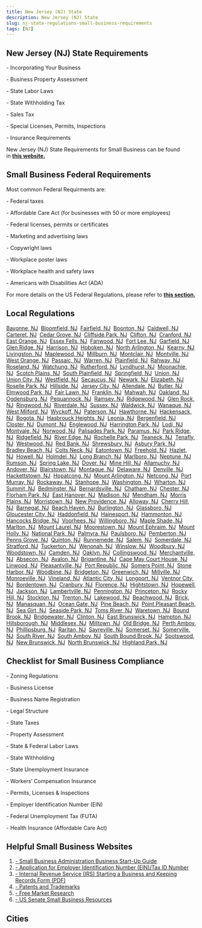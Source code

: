 ```yaml
---
title: New Jersey (NJ) State
description: New Jersey (NJ) State
slug: nj-state-regulations-small-business-requirements
tags: [NJ]
---
```



<PostMeta category="business-compliance" />

**New Jersey (NJ) State Requirements**
--------------------------------------

\- Incorporating Your Business

\- Business Property Assessment

\- State Labor Laws

\- State Withholding Tax

\- Sales Tax

\- Special Licenses, Permits, Inspections

\- Insurance Requirements

New Jersey (NJ) State Requirements for Small Business can be found in **[this website.](https://business.nj.gov/)**

**Small Business Federal Requirements**
---------------------------------------

Most common Federal Requirments are:

\- Federal taxes

\- Affordable Care Act (for businesses with 50 or more employees)

\- Federal licenses, permits or certificates

\- Marketing and advertising laws

\- Copywright laws

\- Workplace poster laws

\- Workplace health and safety laws

\- Americans with Disabilities Act (ADA)

For more details on the US Federal Regulations, please refer to **[this section.](../federal-regulations/)**

Local Regulations
------------------------
[Bayonne, NJ](/bayonne-nj-small-business-requirements)  [Bloomfield, NJ](/bloomfield-nj-small-business-requirements)  [Fairfield, NJ](/fairfield-nj-small-business-requirements)  [Boonton, NJ](/boonton-nj-small-business-requirements)  [Caldwell, NJ](/caldwell-nj-small-business-requirements)  [Carteret, NJ](/carteret-nj-small-business-requirements)  [Cedar Grove, NJ](/cedargrove-nj-small-business-requirements)  [Cliffside Park, NJ](/cliffsidepark-nj-small-business-requirements)  [Clifton, NJ](/clifton-nj-small-business-requirements)  [Cranford, NJ](/cranford-nj-small-business-requirements)  [East Orange, NJ](/eastorange-nj-small-business-requirements)  [Essex Fells, NJ](/essexfells-nj-small-business-requirements)  [Fanwood, NJ](/fanwood-nj-small-business-requirements)  [Fort Lee, NJ](/fortlee-nj-small-business-requirements)  [Garfield, NJ](/garfield-nj-small-business-requirements)  [Glen Ridge, NJ](/glenridge-nj-small-business-requirements)  [Harrison, NJ](/harrison-nj-small-business-requirements)  [Hoboken, NJ](/hoboken-nj-small-business-requirements)  [North Arlington, NJ](/northarlington-nj-small-business-requirements)  [Kearny, NJ](/kearny-nj-small-business-requirements)  [Livingston, NJ](/livingston-nj-small-business-requirements)  [Maplewood, NJ](/maplewood-nj-small-business-requirements)  [Millburn, NJ](/millburn-nj-small-business-requirements)  [Montclair, NJ](/montclair-nj-small-business-requirements)  [Montville, NJ](/montville-nj-small-business-requirements)  [West Orange, NJ](/westorange-nj-small-business-requirements)  [Passaic, NJ](/passaic-nj-small-business-requirements)  [Warren, NJ](/warren-nj-small-business-requirements)  [Plainfield, NJ](/plainfield-nj-small-business-requirements)  [Rahway, NJ](/rahway-nj-small-business-requirements)  [Roseland, NJ](/roseland-nj-small-business-requirements)  [Watchung, NJ](/watchung-nj-small-business-requirements)  [Rutherford, NJ](/rutherford-nj-small-business-requirements)  [Lyndhurst, NJ](/lyndhurst-nj-small-business-requirements)  [Moonachie, NJ](/moonachie-nj-small-business-requirements)  [Scotch Plains, NJ](/scotchplains-nj-small-business-requirements)  [South Plainfield, NJ](/southplainfield-nj-small-business-requirements)  [Springfield, NJ](/springfield-nj-small-business-requirements)  [Union, NJ](/union-nj-small-business-requirements)  [Union City, NJ](/unioncity-nj-small-business-requirements)  [Westfield, NJ](/westfield-nj-small-business-requirements)  [Secaucus, NJ](/secaucus-nj-small-business-requirements)  [Newark, NJ](/newark-nj-small-business-requirements)  [Elizabeth, NJ](/elizabeth-nj-small-business-requirements)  [Roselle Park, NJ](/rosellepark-nj-small-business-requirements)  [Hillside, NJ](/hillside-nj-small-business-requirements)  [Jersey City, NJ](/jerseycity-nj-small-business-requirements)  [Allendale, NJ](/allendale-nj-small-business-requirements)  [Butler, NJ](/butler-nj-small-business-requirements)  [Elmwood Park, NJ](/elmwoodpark-nj-small-business-requirements)  [Fair Lawn, NJ](/fairlawn-nj-small-business-requirements)  [Franklin, NJ](/franklin-nj-small-business-requirements)  [Mahwah, NJ](/mahwah-nj-small-business-requirements)  [Oakland, NJ](/oakland-nj-small-business-requirements)  [Ogdensburg, NJ](/ogdensburg-nj-small-business-requirements)  [Pequannock, NJ](/pequannock-nj-small-business-requirements)  [Ramsey, NJ](/ramsey-nj-small-business-requirements)  [Ridgewood, NJ](/ridgewood-nj-small-business-requirements)  [Glen Rock, NJ](/glenrock-nj-small-business-requirements)  [Ringwood, NJ](/ringwood-nj-small-business-requirements)  [Riverdale, NJ](/riverdale-nj-small-business-requirements)  [Sussex, NJ](/sussex-nj-small-business-requirements)  [Waldwick, NJ](/waldwick-nj-small-business-requirements)  [Wanaque, NJ](/wanaque-nj-small-business-requirements)  [West Milford, NJ](/westmilford-nj-small-business-requirements)  [Wyckoff, NJ](/wyckoff-nj-small-business-requirements)  [Paterson, NJ](/paterson-nj-small-business-requirements)  [Hawthorne, NJ](/hawthorne-nj-small-business-requirements)  [Hackensack, NJ](/hackensack-nj-small-business-requirements)  [Bogota, NJ](/bogota-nj-small-business-requirements)  [Hasbrouck Heights, NJ](/hasbrouckheights-nj-small-business-requirements)  [Leonia, NJ](/leonia-nj-small-business-requirements)  [Bergenfield, NJ](/bergenfield-nj-small-business-requirements)  [Closter, NJ](/closter-nj-small-business-requirements)  [Dumont, NJ](/dumont-nj-small-business-requirements)  [Englewood, NJ](/englewood-nj-small-business-requirements)  [Harrington Park, NJ](/harringtonpark-nj-small-business-requirements)  [Lodi, NJ](/lodi-nj-small-business-requirements)  [Montvale, NJ](/montvale-nj-small-business-requirements)  [Norwood, NJ](/norwood-nj-small-business-requirements)  [Palisades Park, NJ](/palisadespark-nj-small-business-requirements)  [Paramus, NJ](/paramus-nj-small-business-requirements)  [Park Ridge, NJ](/parkridge-nj-small-business-requirements)  [Ridgefield, NJ](/ridgefield-nj-small-business-requirements)  [River Edge, NJ](/riveredge-nj-small-business-requirements)  [Rochelle Park, NJ](/rochellepark-nj-small-business-requirements)  [Teaneck, NJ](/teaneck-nj-small-business-requirements)  [Tenafly, NJ](/tenafly-nj-small-business-requirements)  [Westwood, NJ](/westwood-nj-small-business-requirements)  [Red Bank, NJ](/redbank-nj-small-business-requirements)  [Shrewsbury, NJ](/shrewsbury-nj-small-business-requirements)  [Asbury Park, NJ](/asburypark-nj-small-business-requirements)  [Bradley Beach, NJ](/bradleybeach-nj-small-business-requirements)  [Colts Neck, NJ](/coltsneck-nj-small-business-requirements)  [Eatontown, NJ](/eatontown-nj-small-business-requirements)  [Freehold, NJ](/freehold-nj-small-business-requirements)  [Hazlet, NJ](/hazlet-nj-small-business-requirements)  [Howell, NJ](/howell-nj-small-business-requirements)  [Holmdel, NJ](/holmdel-nj-small-business-requirements)  [Long Branch, NJ](/longbranch-nj-small-business-requirements)  [Marlboro, NJ](/marlboro-nj-small-business-requirements)  [Neptune, NJ](/neptune-nj-small-business-requirements)  [Rumson, NJ](/rumson-nj-small-business-requirements)  [Spring Lake, NJ](/springlake-nj-small-business-requirements)  [Dover, NJ](/dover-nj-small-business-requirements)  [Mine Hill, NJ](/minehill-nj-small-business-requirements)  [Allamuchy, NJ](/allamuchy-nj-small-business-requirements)  [Andover, NJ](/andover-nj-small-business-requirements)  [Blairstown, NJ](/blairstown-nj-small-business-requirements)  [Montague, NJ](/montague-nj-small-business-requirements)  [Delaware, NJ](/delaware-nj-small-business-requirements)  [Denville, NJ](/denville-nj-small-business-requirements)  [Hackettstown, NJ](/hackettstown-nj-small-business-requirements)  [Hopatcong, NJ](/hopatcong-nj-small-business-requirements)  [Mount Arlington, NJ](/mountarlington-nj-small-business-requirements)  [Netcong, NJ](/netcong-nj-small-business-requirements)  [Port Murray, NJ](/portmurray-nj-small-business-requirements)  [Rockaway, NJ](/rockaway-nj-small-business-requirements)  [Stanhope, NJ](/stanhope-nj-small-business-requirements)  [Washington, NJ](/washington-nj-small-business-requirements)  [Wharton, NJ](/wharton-nj-small-business-requirements)  [Summit, NJ](/summit-nj-small-business-requirements)  [Bedminster, NJ](/bedminster-nj-small-business-requirements)  [Bernardsville, NJ](/bernardsville-nj-small-business-requirements)  [Chatham, NJ](/chatham-nj-small-business-requirements)  [Chester, NJ](/chester-nj-small-business-requirements)  [Florham Park, NJ](/florhampark-nj-small-business-requirements)  [East Hanover, NJ](/easthanover-nj-small-business-requirements)  [Madison, NJ](/madison-nj-small-business-requirements)  [Mendham, NJ](/mendham-nj-small-business-requirements)  [Morris Plains, NJ](/morrisplains-nj-small-business-requirements)  [Morristown, NJ](/morristown-nj-small-business-requirements)  [New Providence, NJ](/newprovidence-nj-small-business-requirements)  [Alloway, NJ](/alloway-nj-small-business-requirements)  [Cherry Hill, NJ](/cherryhill-nj-small-business-requirements)  [Barnegat, NJ](/barnegat-nj-small-business-requirements)  [Beach Haven, NJ](/beachhaven-nj-small-business-requirements)  [Burlington, NJ](/burlington-nj-small-business-requirements)  [Glassboro, NJ](/glassboro-nj-small-business-requirements)  [Gloucester City, NJ](/gloucestercity-nj-small-business-requirements)  [Haddonfield, NJ](/haddonfield-nj-small-business-requirements)  [Hainesport, NJ](/hainesport-nj-small-business-requirements)  [Hammonton, NJ](/hammonton-nj-small-business-requirements)  [Hancocks Bridge, NJ](/hancocksbridge-nj-small-business-requirements)  [Voorhees, NJ](/voorhees-nj-small-business-requirements)  [Willingboro, NJ](/willingboro-nj-small-business-requirements)  [Maple Shade, NJ](/mapleshade-nj-small-business-requirements)  [Marlton, NJ](/marlton-nj-small-business-requirements)  [Mount Laurel, NJ](/mountlaurel-nj-small-business-requirements)  [Moorestown, NJ](/moorestown-nj-small-business-requirements)  [Mount Ephraim, NJ](/mountephraim-nj-small-business-requirements)  [Mount Holly, NJ](/mountholly-nj-small-business-requirements)  [National Park, NJ](/nationalpark-nj-small-business-requirements)  [Palmyra, NJ](/palmyra-nj-small-business-requirements)  [Paulsboro, NJ](/paulsboro-nj-small-business-requirements)  [Pemberton, NJ](/pemberton-nj-small-business-requirements)  [Penns Grove, NJ](/pennsgrove-nj-small-business-requirements)  [Quinton, NJ](/quinton-nj-small-business-requirements)  [Runnemede, NJ](/runnemede-nj-small-business-requirements)  [Salem, NJ](/salem-nj-small-business-requirements)  [Somerdale, NJ](/somerdale-nj-small-business-requirements)  [Stratford, NJ](/stratford-nj-small-business-requirements)  [Tuckerton, NJ](/tuckerton-nj-small-business-requirements)  [Wenonah, NJ](/wenonah-nj-small-business-requirements)  [Winslow, NJ](/winslow-nj-small-business-requirements)  [Woodbury, NJ](/woodbury-nj-small-business-requirements)  [Woodstown, NJ](/woodstown-nj-small-business-requirements)  [Camden, NJ](/camden-nj-small-business-requirements)  [Oaklyn, NJ](/oaklyn-nj-small-business-requirements)  [Collingswood, NJ](/collingswood-nj-small-business-requirements)  [Merchantville, NJ](/merchantville-nj-small-business-requirements)  [Absecon, NJ](/absecon-nj-small-business-requirements)  [Avalon, NJ](/avalon-nj-small-business-requirements)  [Brigantine, NJ](/brigantine-nj-small-business-requirements)  [Cape May Court House, NJ](/capemaycourthouse-nj-small-business-requirements)  [Linwood, NJ](/linwood-nj-small-business-requirements)  [Pleasantville, NJ](/pleasantville-nj-small-business-requirements)  [Port Republic, NJ](/portrepublic-nj-small-business-requirements)  [Somers Point, NJ](/somerspoint-nj-small-business-requirements)  [Stone Harbor, NJ](/stoneharbor-nj-small-business-requirements)  [Woodbine, NJ](/woodbine-nj-small-business-requirements)  [Bridgeton, NJ](/bridgeton-nj-small-business-requirements)  [Greenwich, NJ](/greenwich-nj-small-business-requirements)  [Millville, NJ](/millville-nj-small-business-requirements)  [Monroeville, NJ](/monroeville-nj-small-business-requirements)  [Vineland, NJ](/vineland-nj-small-business-requirements)  [Atlantic City, NJ](/atlanticcity-nj-small-business-requirements)  [Longport, NJ](/longport-nj-small-business-requirements)  [Ventnor City, NJ](/ventnorcity-nj-small-business-requirements)  [Bordentown, NJ](/bordentown-nj-small-business-requirements)  [Cranbury, NJ](/cranbury-nj-small-business-requirements)  [Florence, NJ](/florence-nj-small-business-requirements)  [Hightstown, NJ](/hightstown-nj-small-business-requirements)  [Hopewell, NJ](/hopewell-nj-small-business-requirements)  [Jackson, NJ](/jackson-nj-small-business-requirements)  [Lambertville, NJ](/lambertville-nj-small-business-requirements)  [Pennington, NJ](/pennington-nj-small-business-requirements)  [Princeton, NJ](/princeton-nj-small-business-requirements)  [Rocky Hill, NJ](/rockyhill-nj-small-business-requirements)  [Stockton, NJ](/stockton-nj-small-business-requirements)  [Trenton, NJ](/trenton-nj-small-business-requirements)  [Lakewood, NJ](/lakewood-nj-small-business-requirements)  [Beachwood, NJ](/beachwood-nj-small-business-requirements)  [Brick, NJ](/brick-nj-small-business-requirements)  [Manasquan, NJ](/manasquan-nj-small-business-requirements)  [Ocean Gate, NJ](/oceangate-nj-small-business-requirements)  [Pine Beach, NJ](/pinebeach-nj-small-business-requirements)  [Point Pleasant Beach, NJ](/pointpleasantbeach-nj-small-business-requirements)  [Sea Girt, NJ](/seagirt-nj-small-business-requirements)  [Seaside Park, NJ](/seasidepark-nj-small-business-requirements)  [Toms River, NJ](/tomsriver-nj-small-business-requirements)  [Waretown, NJ](/waretown-nj-small-business-requirements)  [Bound Brook, NJ](/boundbrook-nj-small-business-requirements)  [Bridgewater, NJ](/bridgewater-nj-small-business-requirements)  [Clinton, NJ](/clinton-nj-small-business-requirements)  [East Brunswick, NJ](/eastbrunswick-nj-small-business-requirements)  [Hampton, NJ](/hampton-nj-small-business-requirements)  [Hillsborough, NJ](/hillsborough-nj-small-business-requirements)  [Middlesex, NJ](/middlesex-nj-small-business-requirements)  [Milltown, NJ](/milltown-nj-small-business-requirements)  [Old Bridge, NJ](/oldbridge-nj-small-business-requirements)  [Perth Amboy, NJ](/perthamboy-nj-small-business-requirements)  [Phillipsburg, NJ](/phillipsburg-nj-small-business-requirements)  [Raritan, NJ](/raritan-nj-small-business-requirements)  [Sayreville, NJ](/sayreville-nj-small-business-requirements)  [Somerset, NJ](/somerset-nj-small-business-requirements)  [Somerville, NJ](/somerville-nj-small-business-requirements)  [South River, NJ](/southriver-nj-small-business-requirements)  [South Amboy, NJ](/southamboy-nj-small-business-requirements)  [South Bound Brook, NJ](/southboundbrook-nj-small-business-requirements)  [Spotswood, NJ](/spotswood-nj-small-business-requirements)  [New Brunswick, NJ](/newbrunswick-nj-small-business-requirements)  [North Brunswick, NJ](/northbrunswick-nj-small-business-requirements)  [Highland Park, NJ](/highlandpark-nj-small-business-requirements)

Checklist for Small Business Compliance
---------------------------------------

\- Zoning Regulations

\- Business License

\- Business Name Registration

\- Legal Structure

\- State Taxes

\- Property Assessment

\- State & Federal Labor Laws

\- State Withholding

\- State Unemployment Insurance

\- Workers’ Compensation Insurance

\- Permits, Licenses & Inspections

\- Employer Identification Number (EIN)

\- Federal Unemployment Tax (FUTA)

\- Health Insurance (Affordable Care Act)

Helpful Small Business Websites
-------------------------------

1.  [\- Small Business Administration Business Start-Up Guide](https://www.sba.gov/business-guide)
2.  [\- Application for Employer Identification Number (EIN)/Tax ID Number](https://www.irs.gov/businesses/small-businesses-self-employed/apply-for-an-employer-identification-number-ein-online)
3.  [\- Internal Revenue Service (IRS) Starting a Business and Keeping Records Form (PDF)](https://www.irs.gov/pub/irs-pdf/p583.pdf)
4.  [\- Patents and Trademarks](https://www.uspto.gov/)
5.  [\- Free Market Research](https://www.sba.gov/blogs/)
6.  [\- US Senate Small Business Resources](https://www.sbc.senate.gov/public/index.cfm/resources)

Cities
-----------------------------------------

